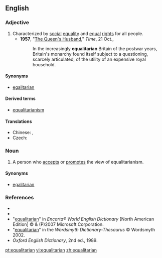 ==English==

===Adjective===
{{en-adj}}

# Characterized by [[social]] [[equality]] and [[equal]] [[right]]s for all people.
#*'''1957''', "[http://www.time.com/time/magazine/article/0,9171,937935,00.html The Queen's Husband]," ''Time'', 21 Oct.,
#*:In the increasingly '''equalitarian''' Britain of the postwar years, Britain's monarchy found itself subject to a questioning, scarcely articulated, of the utility of an expensive royal household.

====Synonyms====
*[[egalitarian]]

====Derived terms====
*[[equalitarianism]]

====Translations====
{{trans-top|characterized by social equality and equal rights for all people}}
* Chinese: {{zh-tsp|平等主義的|平等主义的|píngděngzhǔyìde}}, {{zh-tsp|平均主義的|平均主义的|píngjūnzhǔyìde}}
* Czech: {{t-|cs|rovnostářský}}
{{trans-mid}}
{{trans-bottom}}

===Noun===
{{en-noun}}

# A person who [[accepts]] or [[promotes]] the view of equalitarianism.

====Synonyms====
*[[egalitarian]]

===References===
*{{R:Webster 1913}}
*{{R:Dictionary.com}}
*"[http://encarta.msn.com/dictionary_/equalitarian.html equalitarian]" in ''Encarta® World English Dictionary'' [North American Edition] © & (P)2007 Microsoft Corporation.
*"[http://www.wordsmyth.net/live/home.php?script=search&matchent=equalitarian&matchtype=exact equalitarian]" in the ''Wordsmyth Dictionary-Thesaurus'' © Wordsmyth 2002.
*''Oxford English Dictionary'', 2nd ed., 1989.

[[pt:equalitarian]]
[[vi:equalitarian]]
[[zh:equalitarian]]